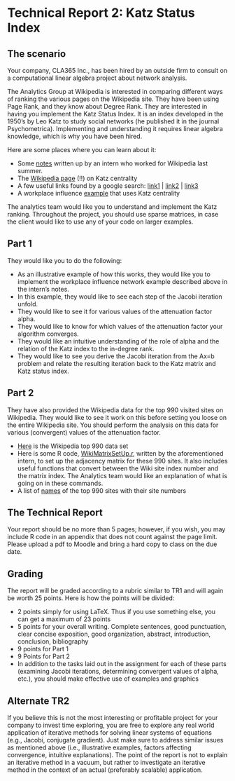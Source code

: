 
# Technical Report 2: Katz Status Index

## The scenario

Your company, CLA365 Inc., has been hired by an outside firm to consult on a computational linear algebra project about network analysis.

The Analytics Group at Wikipedia is interested in comparing different ways of ranking the various pages on the Wikipedia site.  They have been using Page Rank, and they know about Degree Rank. They are interested in having you implement the Katz Status Index. It is an index developed in the 1950's by Leo Katz to study social networks (he published it in the journal Psychometrica). Implementing and understanding it requires linear algebra knowledge, which is why you have been hired. 

Here are some places where you can learn about it:

- Some [notes](https://drive.google.com/file/d/1WCN41h89tNuA26EH2BQPDB_OfYAldAi-/view?usp=sharing) written up by an intern who worked for Wikipedia last summer.
- The [Wikipedia page](https://en.wikipedia.org/wiki/Katz_centrality) (!!) on Katz centrality
- A few useful links found by a google search: [link1](https://www.scribd.com/document/79211179/04-Centrality-Indices) | [link2](https://books.google.com/books?id=LCXjxFbN7fcC&pg=PA502&lpg=PA502&dq=%22katz+status+index%22&source=bl&ots=O39_44_pmt&sig=qADTHsr8Onzw4-ydqPktHOlJuw0&hl=en&sa=X&ei=Oc4wUZ6YE-GIygHu2IGQDA&ved=0CEIQ6AEwAw#v=onepage&q=%22katz%20status%20index%22&f=false) | [link3](https://books.google.com/books?id=YeXLbClh1SIC&pg=PT85&lpg=PT85&dq=%22katz+status+index%22&source=bl&ots=0Cj1F9GLD2&sig=3Hvd73f9ruI0LPxoImK2wXN7bds&hl=en&sa=X&ei=EdswUfvhNMSbygHtxICADw&ved=0CD4Q6AEwAg#v=onepage&q=%22katz%20status%20index%22&f=false)
- A workplace influence [example](https://drive.google.com/file/d/1xI0JESWgDXOP0yDqnK74-86xCDBnjcTM/view?usp=sharing) that uses Katz centrality

The analytics team would like you to understand and implement the Katz ranking. Throughout the project, you should use sparse matrices, in case the client would like to use any of your code on larger examples.

## Part 1

They would like you to do the following:

- As an illustrative example of how this works, they would like you to implement the workplace influence network example described above in the intern's notes.
- In this example, they would like to see each step of the Jacobi iteration unfold.
- They would like to see it for various values of the attenuation factor alpha.
- They would like to know for which values of the attenuation factor your algorithm converges.
- They would like an intuitive understanding of the role of alpha and the relation of the Katz index to the in-degree rank.
- They would like to see you derive the Jacobi iteration from the Ax=b problem and relate the resulting iteration back to the Katz matrix and Katz status index.

## Part 2

They have also provided the Wikipedia data for the top 990 visited sites on Wikipedia.  They would like to see it work on this before setting you loose on the entire Wikipedia site.  You should perform the analysis on this data for various (convergent) values of the attenuation factor.

- [Here](https://drive.google.com/file/d/18SDnDjsscA4qkD3pKfTexY7EJxfb7t1T/view?usp=sharing) is the Wikipedia top 990 data set
- Here is some R code, [WikiMatrixSetUp.r](https://drive.google.com/file/d/1VZUHeCaltM3vmFcRb59W5dN0NXzhxJlc/view?usp=sharing), written by the aforementioned intern, to set up the adjacency matrix for these 990 sites.  It also includes useful functions that convert between the Wiki site index number and the matrix index. The Analytics team would like an explanation of what is going on in these commands.
- A list of [names](https://drive.google.com/file/d/1iJziKZkOwrZFuDvqISy445OZzbpuX3o9/view?usp=sharing) of the top 990 sites with their site numbers


## The Technical Report

Your report should be no more than 5 pages; however, if you wish, you may include R code in an appendix that does not count against the page limit. Please upload a pdf to Moodle and bring a hard copy to class on the due date.

## Grading

The report will be graded according to a rubric similar to TR1 and will again be worth 25 points. Here is how the points will be divided:

- 2 points simply for using LaTeX.  Thus if you use something else, you can get a maximum of 23 points
- 5 points for your overall writing. Complete sentences, good punctuation, clear concise exposition, good organization, abstract, introduction, conclusion, bibliography
- 9 points for Part 1
- 9 Points for Part 2
- In addition to the tasks laid out in the assignment for each of these parts (examining Jacobi iterations, determining convergent values of alpha, etc.), you should make effective use of examples and graphics

## Alternate TR2

If you believe this is not the most interesting or profitable project for your company to invest time exploring, you are free to explore any real world application of iterative methods for solving linear systems of equations (e.g., Jacobi, conjugate gradient). Just make sure to address similar issues as mentioned above (i.e., illustrative examples, factors affecting convergence, intuitive explanations). The point of the report is not to explain an iterative method in a vacuum, but rather to investigate an iterative method in the context of an actual (preferably scalable) application.